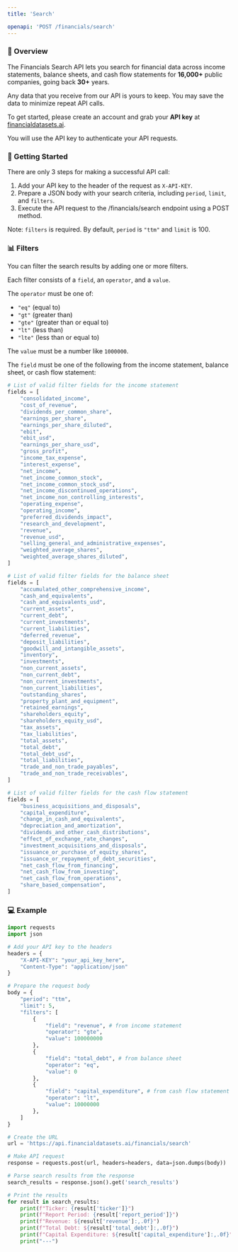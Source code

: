 ```yaml
---
title: 'Search'

openapi: 'POST /financials/search'
---
```


### 👋  Overview
The Financials Search API lets you search for financial data across income statements, balance sheets,
and cash flow statements for <b>16,000+</b> public companies, going back <b>30+</b> years.

Any data that you receive from our API is yours to keep. You may save the data to minimize repeat API calls.

To get started, please create an account and grab your <b>API key</b> at [financialdatasets.ai](https://financialdatasets.ai).

You will use the API key to authenticate your API requests.

###  🚀  Getting Started
There are only 3 steps for making a successful API call:
1. Add your API key to the header of the request as `X-API-KEY`.
2. Prepare a JSON body with your search criteria, including `period`, `limit`, and `filters`.
3. Execute the API request to the /financials/search endpoint using a POST method.

Note: `filters` is required. By default, `period` is `"ttm"` and `limit` is 100.

### 📊  Filters
You can filter the search results by adding one or more filters.

Each filter consists of a `field`, an `operator`, and a `value`.

The `operator` must be one of:
- `"eq"` (equal to)
- `"gt"` (greater than)
- `"gte"` (greater than or equal to)
- `"lt"` (less than)
- `"lte"` (less than or equal to)

The `value` must be a number like `1000000`.

The `field` must be one of the following from the income statement, balance sheet, or cash flow statement:

<CodeGroup>

```python Income Statement
# List of valid filter fields for the income statement
fields = [
    "consolidated_income",
    "cost_of_revenue",
    "dividends_per_common_share",
    "earnings_per_share",
    "earnings_per_share_diluted",
    "ebit",
    "ebit_usd",
    "earnings_per_share_usd",
    "gross_profit",
    "income_tax_expense",
    "interest_expense",
    "net_income",
    "net_income_common_stock",
    "net_income_common_stock_usd",
    "net_income_discontinued_operations",
    "net_income_non_controlling_interests",
    "operating_expense",
    "operating_income",
    "preferred_dividends_impact",
    "research_and_development",
    "revenue",
    "revenue_usd",
    "selling_general_and_administrative_expenses",
    "weighted_average_shares",
    "weighted_average_shares_diluted",
]
```

```python Balance Sheet
# List of valid filter fields for the balance sheet
fields = [
    "accumulated_other_comprehensive_income",
    "cash_and_equivalents",
    "cash_and_equivalents_usd",
    "current_assets",
    "current_debt",
    "current_investments",
    "current_liabilities",
    "deferred_revenue",
    "deposit_liabilities",
    "goodwill_and_intangible_assets",
    "inventory",
    "investments",
    "non_current_assets",
    "non_current_debt",
    "non_current_investments",
    "non_current_liabilities",
    "outstanding_shares",
    "property_plant_and_equipment",
    "retained_earnings",
    "shareholders_equity",
    "shareholders_equity_usd",
    "tax_assets",
    "tax_liabilities",
    "total_assets",
    "total_debt",
    "total_debt_usd",
    "total_liabilities",
    "trade_and_non_trade_payables",
    "trade_and_non_trade_receivables",
]
```

```python Cash Flow Statement
# List of valid filter fields for the cash flow statement
fields = [
    "business_acquisitions_and_disposals",
    "capital_expenditure",
    "change_in_cash_and_equivalents",
    "depreciation_and_amortization",
    "dividends_and_other_cash_distributions",
    "effect_of_exchange_rate_changes",
    "investment_acquisitions_and_disposals",
    "issuance_or_purchase_of_equity_shares",
    "issuance_or_repayment_of_debt_securities",
    "net_cash_flow_from_financing",
    "net_cash_flow_from_investing",
    "net_cash_flow_from_operations",
    "share_based_compensation",
]
```

</CodeGroup>


### 💻  Example

```python Financials Search
import requests
import json

# Add your API key to the headers
headers = {
    "X-API-KEY": "your_api_key_here",
    "Content-Type": "application/json"
}

# Prepare the request body
body = {
    "period": "ttm",
    "limit": 5,
    "filters": [
        {
            "field": "revenue", # from income statement
            "operator": "gte",
            "value": 100000000
        },
        {
            "field": "total_debt", # from balance sheet
            "operator": "eq",
            "value": 0
        },
        {
            "field": "capital_expenditure", # from cash flow statement
            "operator": "lt",
            "value": 10000000
        },
    ]
}

# Create the URL
url = 'https://api.financialdatasets.ai/financials/search'

# Make API request
response = requests.post(url, headers=headers, data=json.dumps(body))

# Parse search results from the response
search_results = response.json().get('search_results')

# Print the results
for result in search_results:
    print(f"Ticker: {result['ticker']}")
    print(f"Report Period: {result['report_period']}")
    print(f"Revenue: ${result['revenue']:,.0f}")
    print(f"Total Debt: ${result['total_debt']:,.0f}")
    print(f"Capital Expenditure: ${result['capital_expenditure']:,.0f}")
    print("---")
```